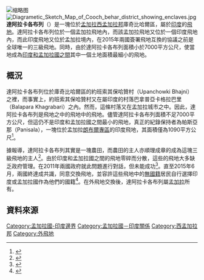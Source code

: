 {{Coord|26.14973888|88.76195555|display=title|format=dms|region:IN}}
[[File:Dahala_Khagrabari_de.svg|缩略图]]
[[File:Diagrametic_Sketch_Map_of_Cooch_behar_district_showing_enclaves.jpg|thumb]]
'''達阿拉卡各布列'''（{{lang-en|Dahala Khagrabari}}）是一塊位於[[孟加拉|孟加拉]][[西孟加拉邦|西孟加拉邦]]庫奇比哈爾區，屬於[[印度|印度]]的[[飛地|飛地]]。達阿拉卡各布列位於一個孟加拉飛地內，而該孟加拉飛地又位於一個印度飛地內，而此印度飛地又位於孟加拉境內，在2015年兩國簽署飛地互換的協議之前是全球唯一的三級飛地。同時，由於達阿拉卡各布列面積小於7000平方公尺，使當地成為[[孟加拉國－印度飛地|印度和孟加拉國之間]]其中一個土地面積最細小的飛地。

==概況==
達阿拉卡各布列位於庫奇比哈爾區的約班索其保哈贊村（Upanchowki Bhajni）之裡，而事實上，約班索其保哈贊村又在屬印度的村落巴拿普亞卡格拉巴里（Balapara Khagrabari）之內。然而，這條村落又在孟加拉城市{{link-en|迪比治|Debiganj}}之中。因此，達阿拉卡各布列是飛地之中的飛地中的飛地。儘管達阿拉卡各布列面積不足7000平方公尺，但這仍不是印度和孟加拉國之間最小的飛地，真正的紀錄保持者為帕斯亞那（Panisala），一塊位於孟加拉[[朗布爾專區|朗布爾專區]]的印度飛地，其面積僅為1090平方公尺<ref>{{cite web |url=https://minerva-access.unimelb.edu.au/handle/11343/34051 |title=Waiting for the Esquimo: an historical and documentary study of the Cooch Behar enclaves of India and Bangladesh |first=Brendan R. |last=Whyte |publisher=The University of Melbourne |year=2002 |access-date=2015-06-11 |archive-date=2021-03-14 |archive-url=https://web.archive.org/web/20210314180728/https://minerva-access.unimelb.edu.au/handle/11343/34051 |dead-url=no }}</ref>。

據報導，達阿拉卡各布列其實是一塊農田，而農田的主人亦順理成章的成為這塊三級飛地的主人<ref>{{cite web|url=http://fronterasblog.wordpress.com/2008/02/04/la-madre-de-todos-los-enclaves-y-ii/|title=The mother of all enclaves|language=es|publisher=Fronterasblog.wordpress.com|accessdate=2012-09-24|archive-date=2015-03-22|archive-url=https://web.archive.org/web/20150322203525/https://fronterasblog.wordpress.com/2008/02/04/la-madre-de-todos-los-enclaves-y-ii/|dead-url=no}}</ref>。由於印度和孟加拉國之間的飛地零碎而分散，這些的飛地大多缺乏政府管理。在2011年兩國政府就此問題進行對話，但未能成功<ref>{{cite news |url=http://www.google.com/hostednews/afp/article/ALeqM5jC3MBSdkuCv8RMTee88OerJ2sFAQ?docId=CNG.d83256110765c85aab9e890617af6914.1c1 |title=Bangladesh, India to swap 162 land parcels |publisher=AFP |date=2011-08-30 |accessdate=2011-08-30 |archive-date=2014-02-21 |archive-url=https://web.archive.org/web/20140221124357/http://www.google.com/hostednews/afp/article/ALeqM5jC3MBSdkuCv8RMTee88OerJ2sFAQ?docId=CNG.d83256110765c85aab9e890617af6914.1c1 |dead-url=no }}</ref>。直至2015年6月，兩國終達成共識，同意交換飛地，並容許這些飛地中的[[無國籍|無國籍]]居民自行選擇印度或孟加拉國作為他們的國籍<ref>{{cite news |url=http://www.ndtv.com/article/india/hope-for-indo-bangladesh-enclaves-132956 |title=Hope for Indo-Bangladesh enclaves |publisher=NDTV |date=12-9-2011 |accessdate=12-9-2011 |archive-date=2014-12-19 |archive-url=https://web.archive.org/web/20141219221707/http://www.ndtv.com/article/india/hope-for-indo-bangladesh-enclaves-132956 |dead-url=no }}</ref>。在外飛地交換後，達阿拉卡各布列屬[[孟加拉|孟加拉]]所有。

==資料來源==
{{Reflist}}

[[Category:孟加拉國-印度邊界|Category:孟加拉國-印度邊界]]
[[Category:孟加拉國－印度關係|Category:孟加拉國－印度關係]]
[[Category:西孟加拉邦|Category:西孟加拉邦]]
[[Category:外飛地|Category:外飛地]]